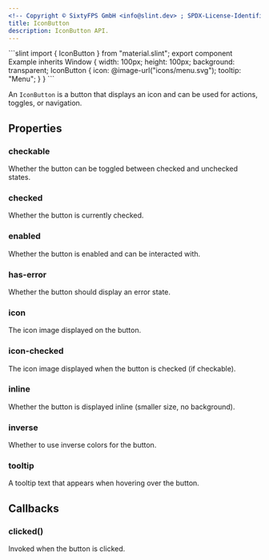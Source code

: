 ```yaml
---
<!-- Copyright © SixtyFPS GmbH <info@slint.dev> ; SPDX-License-Identifier: MIT -->
title: IconButton
description: IconButton API.
---
```



<CodeSnippetMD imagePath="" noScreenShot imageWidth="300" imageHeight="200" imageAlt="">
```slint
import { IconButton } from "material.slint";
export component Example inherits Window {
    width: 100px;
    height: 100px;
    background: transparent;
    IconButton {
        icon: @image-url("icons/menu.svg");
        tooltip: "Menu";
    }
}
```
</CodeSnippetMD>

An `IconButton` is a button that displays an icon and can be used for actions, toggles, or navigation.

## Properties

### checkable
<SlintProperty propName="checkable" typeName="bool">
Whether the button can be toggled between checked and unchecked states.
</SlintProperty>

### checked
<SlintProperty propName="checked" typeName="bool" propertyVisibility="in-out">
Whether the button is currently checked.
</SlintProperty>

### enabled
<SlintProperty propName="enabled" typeName="bool" defaultValue="true">
Whether the button is enabled and can be interacted with.
</SlintProperty>

### has-error
<SlintProperty propName="has-error" typeName="bool">
Whether the button should display an error state.
</SlintProperty>

### icon
<SlintProperty propName="icon" typeName="image">
The icon image displayed on the button.
</SlintProperty>

### icon-checked
<SlintProperty propName="icon-checked" typeName="image">
The icon image displayed when the button is checked (if checkable).
</SlintProperty>

### inline
<SlintProperty propName="inline" typeName="bool" defaultValue="false">
Whether the button is displayed inline (smaller size, no background).
</SlintProperty>

### inverse
<SlintProperty propName="inverse" typeName="bool">
Whether to use inverse colors for the button.
</SlintProperty>

### tooltip
<SlintProperty propName="tooltip" typeName="string">
A tooltip text that appears when hovering over the button.
</SlintProperty>

## Callbacks

### clicked()
Invoked when the button is clicked.

